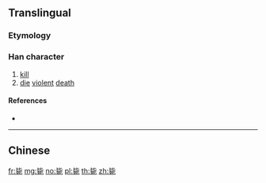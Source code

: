 {{also|斃}}
==Translingual==

===Etymology===
{{Han simp|斃|f=敝|t=比}}

===Han character===
{{Han char|rn=81|rad=比|as=06|sn=10|four=|canj=PPMNP|ids=⿱比死}}

# [[kill]]
# [[die]] [[violent]] [[death]]

====References====
* {{Han ref|kx=0591.101|hdz=21418.050|uh=6BD9|ud=27609}}

----

==Chinese==
{{zh-see|斃}}
[[fr:毙]]
[[mg:毙]]
[[no:毙]]
[[pl:毙]]
[[th:毙]]
[[zh:毙]]